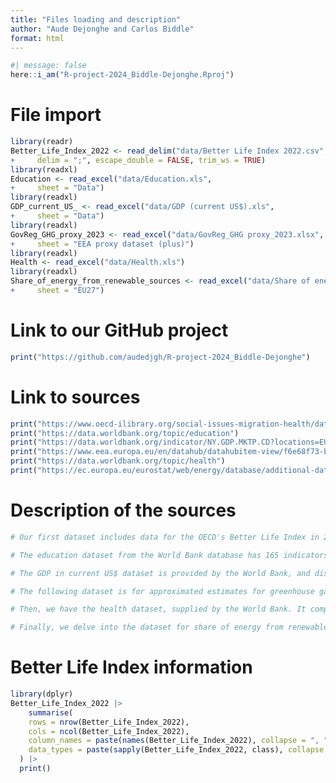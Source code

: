 ```yaml
---
title: "Files loading and description"
author: "Aude Dejonghe and Carlos Biddle"
format: html
---
```


```r
#| message: false
here::i_am("R-project-2024_Biddle-Dejonghe.Rproj")
```

# File import
```r
library(readr)
Better_Life_Index_2022 <- read_delim("data/Better Life Index 2022.csv", 
+     delim = ";", escape_double = FALSE, trim_ws = TRUE)
library(readxl)
Education <- read_excel("data/Education.xls", 
+     sheet = "Data")
library(readxl)
GDP_current_US_ <- read_excel("data/GDP (current US$).xls", 
+     sheet = "Data")
library(readxl)
GovReg_GHG_proxy_2023 <- read_excel("data/GovReg_GHG proxy_2023.xlsx", 
+     sheet = "EEA proxy dataset (plus)")
library(readxl)
Health <- read_excel("data/Health.xls")
library(readxl)
Share_of_energy_from_renewable_sources <- read_excel("data/Share of energy from renewable sources.xlsx", 
+     sheet = "EU27")
```

# Link to our GitHub project
```r
print("https://github.com/audedjgh/R-project-2024_Biddle-Dejonghe")
```

# Link to sources
```r
print("https://www.oecd-ilibrary.org/social-issues-migration-health/data/oecd-social-and-welfare-statistics/better-life-index-edition-2022_a4815531-en")
print("https://data.worldbank.org/topic/education")
print("https://data.worldbank.org/indicator/NY.GDP.MKTP.CD?locations=EU")
print("https://www.eea.europa.eu/en/datahub/datahubitem-view/f6e68f73-b494-4f8c-8c73-8a153a53f64a")
print("https://data.worldbank.org/topic/health")
print("https://ec.europa.eu/eurostat/web/energy/database/additional-data#Short%20assessment%20of%20renewable%20energy%20sources%20(SHARES)")
```

# Description of the sources
```r
# Our first dataset includes data for the OECD's Better Life Index in 2022. This compares well-being in all 27 EU countries, based on 11 topics concerning quality of life and material living conditions. Air pollution, life satisfaction, educational attainment, student skills, and years in education are among the indicators available.

# The education dataset from the World Bank database has 165 indicators to choose from, regarding education levels, employment, government investment and more. Some of the key aspects are enrolment rates, gender disparities, and pupil-teacher ratios. It classes nations - we'll consider all 27 EU countries - into 4 income groups (high income, upper middle income, lower middle income, low income).

# The GDP in current US$ dataset is provided by the World Bank, and displays annual data on the gross domestic product of countries worldwide. It's calculated with official exchange rates, without adjusting for inflation or purchasing power parity, and represents the monetary value of all finished goods and services produced in an economy.

# The following dataset is for approximated estimates for greenhouse gas emissions in different sectors across countries, sourced from the European Environment Agency Datahub. It offers estimates for total emissions along with industry-specific contributions, for instance, those relating to energy, transport, and agriculture. The data is crucial for policymakers, researchers and environmentalists to study progress in emission reductions,

# Then, we have the health dataset, supplied by the World Bank. It comprises an extensive collection of indicators to choose from, such as life expectancy, mortality rates, risk factors, disease-specific data, healthcare spending, and access to essential services.

# Finally, we delve into the dataset for share of energy from renewable resources from 2004 to 2022, issued by Eurostat. The short assessment of renewable energy sources (SHARES) tool provides in-depth statistics on the fraction of renewable energy sources to gross final energy consumption in EU member states. The data covers electricity, heating and cooling, and transport. Key points include national shares of renewable energy, normalised values for hydropower and wind power, and compliance with sustainability criteria.
```

# Better Life Index information
```r
library(dplyr)
Better_Life_Index_2022 |> 
    summarise(
    rows = nrow(Better_Life_Index_2022),  
    cols = ncol(Better_Life_Index_2022),
    column_names = paste(names(Better_Life_Index_2022), collapse = ", "),
    data_types = paste(sapply(Better_Life_Index_2022, class), collapse = ", ")
  ) |> 
  print()
```